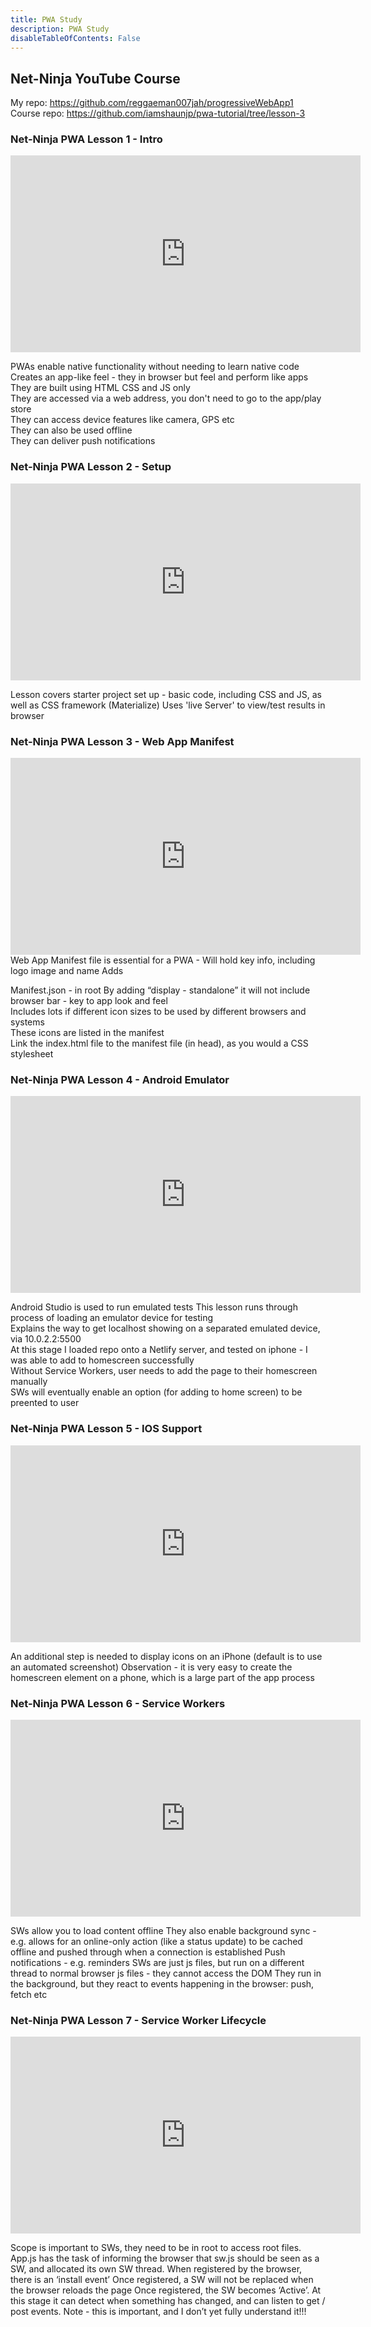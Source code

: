 ```yaml
---
title: PWA Study
description: PWA Study
disableTableOfContents: False
---
```


## Net-Ninja YouTube Course

My repo: https://github.com/reggaeman007jah/progressiveWebApp1  
Course repo: https://github.com/iamshaunjp/pwa-tutorial/tree/lesson-3

### Net-Ninja PWA Lesson 1 - Intro

<iframe
  width="560"
  height="315"
  src="https://www.youtube.com/embed/4XT23X0Fjfk"
  frameborder="0"
  allow="accelerometer; autoplay; clipboard-write; encrypted-media; gyroscope; picture-in-picture"
  allowfullscreen
></iframe>

PWAs enable native functionality without needing to learn native code  
Creates an app-like feel - they in browser but feel and perform like apps  
They are built using HTML CSS and JS only  
They are accessed via a web address, you don't need to go to the app/play store  
They can access device features like camera, GPS etc  
They can also be used offline  
They can deliver push notifications

### Net-Ninja PWA Lesson 2 - Setup

<iframe
  width="560"
  height="315"
  src="https://www.youtube.com/embed/JQaL5YiSuqE"
  frameborder="0"
  allow="accelerometer; autoplay; clipboard-write; encrypted-media; gyroscope; picture-in-picture"
  allowfullscreen
></iframe>

Lesson covers starter project set up - basic code, including CSS and JS, as well
as CSS framework (Materialize) Uses 'live Server' to view/test results in
browser

### Net-Ninja PWA Lesson 3 - Web App Manifest

<iframe
  width="560"
  height="315"
  src="https://www.youtube.com/embed/AlEdGOLhuM8"
  frameborder="0"
  allow="accelerometer; autoplay; clipboard-write; encrypted-media; gyroscope; picture-in-picture"
  allowfullscreen
></iframe>
Web App Manifest file is essential for a PWA - Will hold key info, including
logo image and name Adds

Manifest.json - in root By adding “display - standalone” it will not include browser bar - key to app look and feel  
Includes lots if different icon sizes to be used by different browsers and systems  
These icons are listed in the manifest  
Link the index.html file to the manifest file (in head), as you would a CSS stylesheet

### Net-Ninja PWA Lesson 4 - Android Emulator

<iframe
  width="560"
  height="315"
  src="https://www.youtube.com/embed/1VVKhnHNBeQ"
  frameborder="0"
  allow="accelerometer; autoplay; clipboard-write; encrypted-media; gyroscope; picture-in-picture"
  allowfullscreen
></iframe>

Android Studio is used to run emulated tests This lesson runs through process of
loading an emulator device for testing  
Explains the way to get localhost showing
on a separated emulated device, via 10.0.2.2:5500  
At this stage I loaded repo
onto a Netlify server, and tested on iphone - I was able to add to homescreen
successfully  
Without Service Workers, user needs to add the page to their
homescreen manually  
SWs will eventually enable an option (for adding to home
screen) to be preented to user

### Net-Ninja PWA Lesson 5 - IOS Support

<iframe
  width="560"
  height="315"
  src="https://www.youtube.com/embed/jy6hX48pRHw"
  frameborder="0"
  allow="accelerometer; autoplay; clipboard-write; encrypted-media; gyroscope; picture-in-picture"
  allowfullscreen
></iframe>

An additional step is needed to display icons on an iPhone (default is to use an
automated screenshot) Observation - it is very easy to create the homescreen
element on a phone, which is a large part of the app process

### Net-Ninja PWA Lesson 6 - Service Workers

<iframe
  width="560"
  height="315"
  src="https://www.youtube.com/embed/jy6hX48pRHw"
  frameborder="0"
  allow="accelerometer; autoplay; clipboard-write; encrypted-media; gyroscope; picture-in-picture"
  allowfullscreen
></iframe>

SWs allow you to load content offline They also enable background sync - e.g.
allows for an online-only action (like a status update) to be cached offline and
pushed through when a connection is established Push notifications - e.g.
reminders SWs are just js files, but run on a different thread to normal browser
js files - they cannot access the DOM They run in the background, but they react
to events happening in the browser: push, fetch etc

### Net-Ninja PWA Lesson 7 - Service Worker Lifecycle

<iframe
  width="560"
  height="315"
  src="https://www.youtube.com/embed/NhQfvZoRb2Q"
  frameborder="0"
  allow="accelerometer; autoplay; clipboard-write; encrypted-media; gyroscope; picture-in-picture"
  allowfullscreen
></iframe>

Scope is important to SWs, they need to be in root to access root files. App.js
has the task of informing the browser that sw.js should be seen as a SW, and
allocated its own SW thread. When registered by the browser, there is an
‘install event’ Once registered, a SW will not be replaced when the browser
reloads the page Once registered, the SW becomes ‘Active’. At this stage it can
detect when something has changed, and can listen to get / post events. Note -
this is important, and I don’t yet fully understand it!!!
